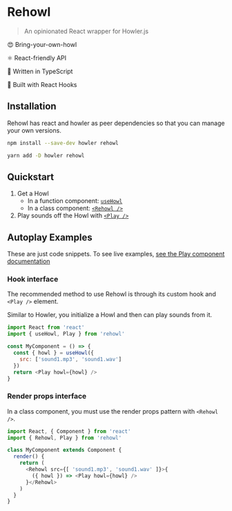 
<Meta title="Rehowl|Getting Started" />

# Rehowl

> An opinionated React wrapper for Howler.js

😍 Bring-your-own-howl

⚛ React-friendly API

🧼 Written in TypeScript

🔗 Built with React Hooks



## Installation

Rehowl has react and howler as peer dependencies so that you can manage your own versions.

```sh
npm install --save-dev howler rehowl
```

```sh
yarn add -D howler rehowl
```

## Quickstart

1. Get a Howl
    - In a function component: [`useHowl`](./?path=/docs/hooks-usehowl--page)
    - In a class component: [`<Rehowl />`](./?path=/docs/components-rehowl--play-pause)
2. Play sounds off the Howl with [`<Play />`](./?path=/docs/components-play--render-play)

## Autoplay Examples

These are just code snippets. To see live examples, [see the Play component documentation](./?path=/docs/components-play--render-play)

### Hook interface

The recommended method to use Rehowl is through its custom hook and `<Play />` element.

Similar to Howler, you initialize a Howl and then can play sounds from it.

```js
import React from 'react'
import { useHowl, Play } from 'rehowl'

const MyComponent = () => {
  const { howl } = useHowl({
    src: ['sound1.mp3', 'sound1.wav']
  })
  return <Play howl={howl} />
}
```


### Render props interface

In a class component, you must use the render props pattern with `<Rehowl />`.

```js
import React, { Component } from 'react'
import { Rehowl, Play } from 'rehowl'

class MyComponent extends Component {
  render() {
    return (
      <Rehowl src={[ 'sound1.mp3', 'sound1.wav' ]}>{
        ({ howl }) => <Play howl={howl} />
      }</Rehowl>
    )
  }
}
```
